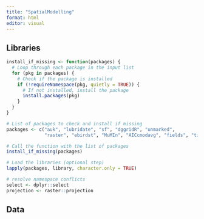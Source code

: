 ```yaml
---
title: "SpatialModelling"
format: html
editor: visual
---
```


## Libraries

```r
install_if_missing <- function(packages) {
  # Loop through each package in the input list
  for (pkg in packages) {
    # Check if the package is installed
    if (!requireNamespace(pkg, quietly = TRUE)) {
      # If not installed, install the package
      install.packages(pkg)
    }
  }
}

# List of packages to check and install if missing
packages <- c("auk", "lubridate", "sf", "dggridR", "unmarked",
              "raster", "ebirdst", "MuMIn", "AICcmodavg", "fields", "tidyverse")

# Call the function with the list of packages
install_if_missing(packages)

# Load the libraries (optional step)
lapply(packages, library, character.only = TRUE)

# resolve namespace conflicts
select <- dplyr::select
projection <- raster::projection

```

## Data

```r

```
